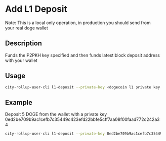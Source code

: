 # Add L1 Deposit
Note: This is a local only operation, in production you should send from your real doge wallet

## Description
Funds the P2PKH key specified and then funds latest block deposit address with your wallet



## Usage
```bash
city-rollup-user-cli l1-deposit --private-key <dogecoin l1 private key (hex, not wif)> --amount <amount to deposit in sats>
```

## Example
Deposit 5 DOGE from the wallet with a private key  0ed2be709b9ac1cefb7c35449c423efd22bbfe5cff7aa08f00faad772c242a34
```bash
city-rollup-user-cli l1-deposit --private-key 0ed2be709b9ac1cefb7c35449c423efd22bbfe5cff7aa08f00faad772c242a34 --amount 500000000
```